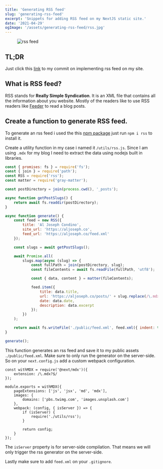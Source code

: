 ```yaml
---
title: 'Generating RSS feed'
slug: 'generating-rss-feed'
excerpt: 'Snippets for adding RSS feed on my NextJS static site.'
date: '2021-04-29'
ogImage: '/assets/generating-rss-feed/rss.jpg'
---
```


<Figure className="mb-7">
	<Image
		src="/assets/generating-rss-feed/rss.jpg"
		alt="rss feed"
		layout="responsive"
		width={1186}
		height={650}
		placeholder="blur"
		blurDataURL="data:image/jpeg;base64,aHR0cHM6Ly9jZG4yLndoYXRvcGxheS5jb20vdWkvcGxhY2Vob2xkZXIuanBn"
	/>
</Figure>

## TL;DR

Just click this [link](https://github.com/condinoaljoseph/aljoseph.co/pull/84/commits/615e581870270e3056c7a4f163bd2cd253e89b93) to my commit on implementing rss feed on my site.

## What is RSS feed?

RSS stands for **Really Simple Syndication**. It is an XML file that contains all the information about you website. Mostly of the readers like to use RSS readers like [Feeder](https://feeder.co/) to read a blog posts.

## Create a function to generate RSS feed.

To generate an rss feed i used the this [npm package](https://www.npmjs.com/package/rss) just run `npm i rss` to install it.

Create a utility function in my case i named it `/utils/rss.js`. Since I am using `.mdx` for my blog I need to extract the data using nodejs built in libraries.

```js
const { promises: fs } = require('fs');
const { join } = require('path');
const RSS = require('rss');
const matter = require('gray-matter');

const postDirectory = join(process.cwd(), '_posts');

async function getPostSlugs() {
	return await fs.readdir(postDirectory);
}

async function generate() {
	const feed = new RSS({
		title: 'Al Joseph Condino',
		site_url: 'https://aljoseph.co',
		feed_url: 'https://aljoseph.co/feed.xml'
	});

	const slugs = await getPostSlugs();

	await Promise.all(
		slugs.map(async (slug) => {
			const fullPath = join(postDirectory, slug);
			const fileContents = await fs.readFile(fullPath, 'utf8');

			const { data, content } = matter(fileContents);

			feed.item({
				title: data.title,
				url: 'https://aljoseph.co/posts/' + slug.replace(/\.mdx?/, ''),
				date: data.date,
				description: data.excerpt
			});
		})
	);

	return await fs.writeFile('./public/feed.xml', feed.xml({ indent: true }));
}

generate();
```

This function generates an rss feed and save it to my public assets `./public/feed.xml`. Make sure to only run the generator on the server-side. So on your `next.config.js` add a custom webpack configuration.

```js{10-16}
const withMDX = require('@next/mdx')({
	extension: /\.mdx?$/
});

module.exports = withMDX({
	pageExtensions: ['js', 'jsx', 'md', 'mdx'],
	images: {
		domains: ['pbs.twimg.com', 'images.unsplash.com']
	},
	webpack: (config, { isServer }) => {
		if (isServer) {
			require('./utils/rss');
		}

		return config;
	}
});
```

The `isServer` property is for server-side compilation. That means we will only trigger the rss generator on the server-side.

Lastly make sure to add `feed.xml` on your `.gitignore`.
